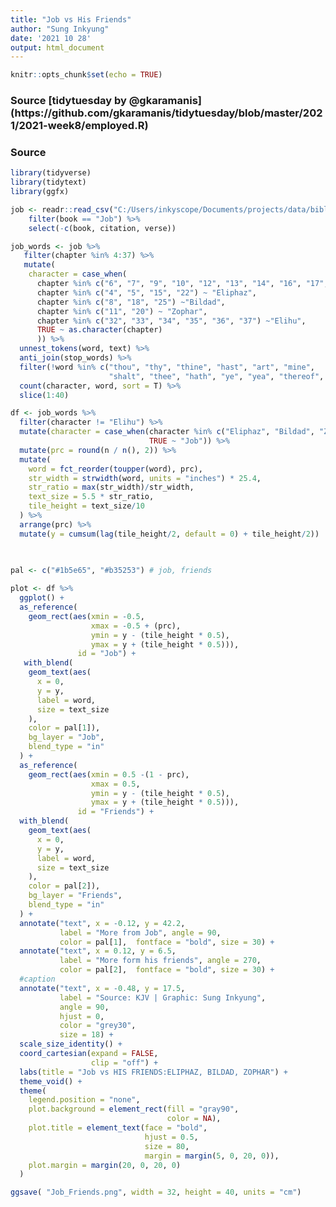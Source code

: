 ```yaml
---
title: "Job vs His Friends"
author: "Sung Inkyung"
date: '2021 10 28'
output: html_document
---
```


```r
knitr::opts_chunk$set(echo = TRUE)
```
### Source [tidytuesday by @gkaramanis] (https://github.com/gkaramanis/tidytuesday/blob/master/2021/2021-week8/employed.R)
### Source 
```r
library(tidyverse)
library(tidytext)
library(ggfx)
```


```r
job <- readr::read_csv("C:/Users/inkyscope/Documents/projects/data/bible_kjv_new.csv") %>% 
    filter(book == "Job") %>% 
    select(-c(book, citation, verse))
```


```r
job_words <- job %>% 
   filter(chapter %in% 4:37) %>% 
   mutate(
    character = case_when(
      chapter %in% c("6", "7", "9", "10", "12", "13", "14", "16", "17", "19", "21", "23", "24", "26", "27", "28", "29", "30", "31") ~ "Job",
      chapter %in% c("4", "5", "15", "22") ~ "Eliphaz",
      chapter %in% c("8", "18", "25") ~"Bildad",
      chapter %in% c("11", "20") ~ "Zophar",
      chapter %in% c("32", "33", "34", "35", "36", "37") ~"Elihu",
      TRUE ~ as.character(chapter)
      )) %>% 
  unnest_tokens(word, text) %>%
  anti_join(stop_words) %>%
  filter(!word %in% c("thou", "thy", "thine", "hast", "art", "mine",
                      "shalt", "thee", "hath", "ye", "yea", "thereof", "job", "god", "day", "doth", "canst", "cometh", "wilt", "dost", "wherefore", "shouldes", "lo")) %>% 
  count(character, word, sort = T) %>% 
  slice(1:40)
```


```r
df <- job_words %>% 
  filter(character != "Elihu") %>% 
  mutate(character = case_when(character %in% c("Eliphaz", "Bildad", "Zophar") ~ "Friends",
                               TRUE ~ "Job")) %>% 
  mutate(prc = round(n / n(), 2)) %>% 
  mutate(
    word = fct_reorder(toupper(word), prc),
    str_width = strwidth(word, units = "inches") * 25.4,
    str_ratio = max(str_width)/str_width,
    text_size = 5.5 * str_ratio,
    tile_height = text_size/10
  ) %>% 
  arrange(prc) %>% 
  mutate(y = cumsum(lag(tile_height/2, default = 0) + tile_height/2))
  
  
```



```r
pal <- c("#1b5e65", "#b35253") # job, friends

plot <- df %>% 
  ggplot() +
  as_reference(
    geom_rect(aes(xmin = -0.5,
                  xmax = -0.5 + (prc),
                  ymin = y - (tile_height * 0.5),
                  ymax = y + (tile_height * 0.5))),
               id = "Job") +
   with_blend(
    geom_text(aes(
      x = 0,
      y = y,
      label = word,
      size = text_size
    ),
    color = pal[1]),
    bg_layer = "Job",
    blend_type = "in"
  ) +
  as_reference(
    geom_rect(aes(xmin = 0.5 -(1 - prc),
                  xmax = 0.5,
                  ymin = y - (tile_height * 0.5),
                  ymax = y + (tile_height * 0.5))),
               id = "Friends") +
  with_blend(
    geom_text(aes(
      x = 0,
      y = y,
      label = word,
      size = text_size
    ),
    color = pal[2]),
    bg_layer = "Friends",
    blend_type = "in"
  ) +
  annotate("text", x = -0.12, y = 42.2, 
           label = "More from Job", angle = 90, 
           color = pal[1],  fontface = "bold", size = 30) +
  annotate("text", x = 0.12, y = 6.5, 
           label = "More form his friends", angle = 270, 
           color = pal[2],  fontface = "bold", size = 30) +
  #caption
  annotate("text", x = -0.48, y = 17.5, 
           label = "Source: KJV | Graphic: Sung Inkyung", 
           angle = 90,
           hjust = 0, 
           color = "grey30", 
           size = 18) +
  scale_size_identity() +
  coord_cartesian(expand = FALSE, 
                  clip = "off") +
  labs(title = "Job vs HIS FRIENDS:ELIPHAZ, BILDAD, ZOPHAR") +
  theme_void() +
  theme(
    legend.position = "none",
    plot.background = element_rect(fill = "gray90", 
                                   color = NA),
    plot.title = element_text(face = "bold", 
                              hjust = 0.5, 
                              size = 80, 
                              margin = margin(5, 0, 20, 0)),
    plot.margin = margin(20, 0, 20, 0)
  )

ggsave( "Job_Friends.png", width = 32, height = 40, units = "cm")
```
